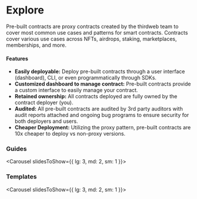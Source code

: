 
# Explore

Pre-built contracts are proxy contracts created by the thirdweb team to cover most common use cases and patterns for smart contracts. Contracts cover various use cases across NFTs, airdrops, staking, marketplaces, memberships, and more.

#### Features

- **Easily deployable:** Deploy pre-built contracts through a user interface (dashboard), CLI, or even programmatically through SDKs.
- **Customized dashboard to manage contract:** Pre-built contracts provide a custom interface to easily manage your contract.
- **Retained ownership:** All contracts deployed are fully owned by the contract deployer (you).
- **Audited:** All pre-built contracts are audited by 3rd party auditors with audit reports attached and ongoing bug programs to ensure security for both deployers and users.
- **Cheaper Deployment:** Utilizing the proxy pattern, pre-built contracts are 10x cheaper to deploy vs non-proxy versions.

### Guides

<Carousel slidesToShow={{
	lg: 3,
	md: 2,
	sm: 1
}}>

<ArticleCard
	title="Account Factory"
	description="Learn how to deploy an NFT Factory contract."
	href="/"
	image={testImage}
/>

<ArticleCard
	title="Token"
	description="Learn how to deploy a Token contract."
	href="/"
	image={testImage}
/>

<ArticleCard
	title="NFT Drop"
	description="Learn how to deploy an NFT Drop contract."
	href="/"
	image={testImage}
/>

<ArticleCard
	title="Some Title"
	description="This is a short description about this card and its properties."
	href="/"
	image={testImage}
/>

</Carousel>

### Templates

<Carousel slidesToShow={{
	lg: 3,
	md: 2,
	sm: 1
}}>

<ArticleCard
	title="Marketplace"
	description="Create an NFT Marketplace using Marketplace contract."
	href="/"
	image={testImage}
/>

<ArticleCard
	title="NFT Drop"
	description="Create a claim page for NFTs using the NFT Drop contract."
	href="/"
	image={testImage}
/>

<ArticleCard
	title="NFT Gallery"
	description="Create an NFT Gallery to view and display metadata from any NFT contract."
	href="/"
	image={testImage}
/>

</Carousel>
